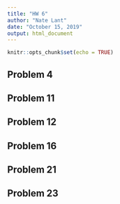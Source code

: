 ```yaml
---
title: "HW 6"
author: "Nate Lant"
date: "October 15, 2019"
output: html_document
---
```


```r
knitr::opts_chunk$set(echo = TRUE)
```

## Problem 4

## Problem 11


## Problem 12


## Problem 16 


## Problem 21

## Problem 23


